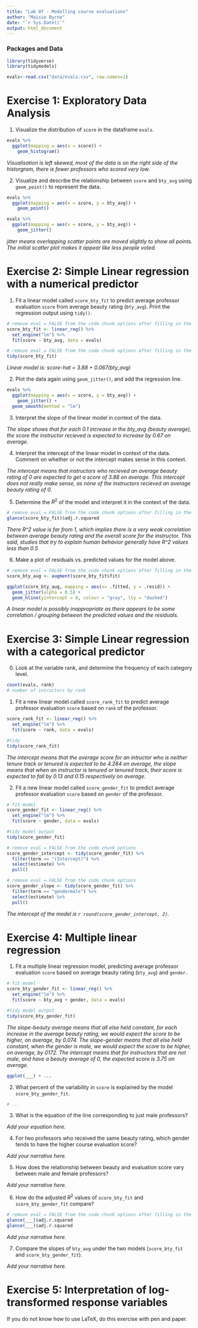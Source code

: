 ```yaml
---
title: "Lab 07 - Modelling course evaluations"
author: "Maisie Byrne"
date: "`r Sys.Date()`"
output: html_document
---
```


### Packages and Data

```r
library(tidyverse)
library(tidymodels)

```


```r
evals<-read.csv("data/evals.csv", row.names=1)
```


# Exercise 1: Exploratory Data Analysis

1.  Visualize the distribution of `score` in the dataframe `evals`.

```r
evals %>% 
  ggplot(mapping = aes(x = score)) +
    geom_histogram()
```

*Visualisation is left skewed, most of the data is on the right side of the historgram, there is fewer professors who scored very low.*

2.  Visualize and describe the relationship between `score` and `bty_avg` using `geom_point()` to represent the data. 

```r
evals %>% 
  ggplot(mapping = aes(x = score, y = bty_avg)) +
    geom_point()
```

```r
evals %>% 
  ggplot(mapping = aes(x = score, y = bty_avg)) +
    geom_jitter()
```

*jitter means overlapping scatter points are moved slightly to show all points. The initial scatter plot makes it appear like less people voted.*

# Exercise 2: Simple Linear regression with a numerical predictor

1. Fit a linear model called `score_bty_fit` to predict average professor evaluation `score` from average beauty rating (`bty_avg`). Print the regression output using `tidy()`.

```r
# remove eval = FALSE from the code chunk options after filling in the blanks
score_bty_fit <- linear_reg() %>%
  set_engine("lm") %>%
  fit(score ~ bty_avg, data = evals)
```

```r
# remove eval = FALSE from the code chunk options after filling in the blanks
tidy(score_bty_fit)
```

*Linear model is: score-hat = 3.88 + 0.067(bty_avg)*

2. Plot the data again using `geom_jitter()`, and add the regression line.

```r
evals %>% 
  ggplot(mapping = aes(x = score, y = bty_avg)) +
    geom_jitter() +
  geom_smooth(method = "lm")
```

3. Interpret the slope of the linear model in context of the data.

*The slope shows that for each 0.1 increase in the bty_avg (beauty average), the score the instructor recieved is expected to increase by 0.67 on average.*

4. Interpret the intercept of the linear model in context of the data. Comment on whether or not the intercept makes sense in this context.

*The intercept means that instructors who recieved an average beauty rating of 0 are expected to get a score of 3.88 on average. This intercept does not really make sense, as none of the instructors recieved an average beauty rating of 0.*

5. Determine the $R^2$ of the model and interpret it in the context of the data.

```r
# remove eval = FALSE from the code chunk options after filling in the blanks
glance(score_bty_fit)$adj.r.squared
```

*There R^2 value is far from 1, which implies there is a very weak correlation between average beauty rating and the overall score for the instructor. This said, studies that try to explain human behavior generally have R^2 values less than 0.5*

6. Make a plot of residuals vs. predicted values for the model above.

```r
# remove eval = FALSE from the code chunk options after filling in the blanks
score_bty_aug <- augment(score_bty_fit$fit)

ggplot(score_bty_aug, mapping = aes(x= .fitted, y = .resid)) + 
  geom_jitter(alpha = 0.5) +
  geom_hline(yintercept = 0, colour = "gray", lty = "dashed")
```
*A linear model is possibly inappropriate as there appears to be some correlation / grouping between the predicted values and the residuals.*

# Exercise 3: Simple Linear regression with a categorical predictor

0. Look at the variable rank, and determine the frequency of each category level.

```r
count(evals, rank)
# number of intructors by rank
```

1. Fit a new linear model called `score_rank_fit` to predict average professor evaluation `score` based on `rank` of the professor.

```r
score_rank_fit <- linear_reg() %>%
  set_engine("lm") %>%
  fit(score ~ rank, data = evals)

#tidy
tidy(score_rank_fit)

```

*The intercept means that the average score for an intructor who is neither tenure track or tenured is expected to be 4.284 on average, the slope means that when an instructor is tenured or tenured track, their score is expected to fall by 0.13 and 0.15 respectively on average.*

2. Fit a new linear model called `score_gender_fit` to predict average professor evaluation `score` based on `gender` of the professor. 

```r
# fit model
score_gender_fit <- linear_reg() %>%
  set_engine("lm") %>%
  fit(score ~ gender, data = evals)

#tidy model output
tidy(score_gender_fit)

```

```r
# remove eval = FALSE from the code chunk options
score_gender_intercept <- tidy(score_gender_fit) %>% 
  filter(term == "(Intercept)") %>%
  select(estimate) %>%
  pull()
```

```r
# remove eval = FALSE from the code chunk options
score_gender_slope <- tidy(score_gender_fit) %>% 
  filter(term == "gendermale") %>%
  select(estimate) %>%
  pull()
```

*The intercept of the model is `r round(score_gender_intercept, 2)`.*

# Exercise 4: Multiple linear regression

1. Fit a multiple linear regression model, predicting average professor evaluation `score` based on average beauty rating (`bty_avg`) and `gender.`

```r
# fit model
score_bty_gender_fit <- linear_reg() %>%
  set_engine("lm") %>%
  fit(score ~ bty_avg + gender, data = evals)

#tidy model output
tidy(score_bty_gender_fit)
```

*The slope-beauty average means that all else held constant, for each increase in the average beauty rating, we would expect the score to be higher, on average, by 0.074. The slope-gender means that all else held constant, when the gender is male, we would expect the score to be higher, on average, by 0172. The intercept means that for instructors that are not male, and have a beauty average of 0, the expected score is 3.75 on average.*

```r
ggplot(___) + ...
```

2. What percent of the variability in `score` is explained by the model `score_bty_gender_fit`. 

```r
# ...
```


3. What is the equation of the line corresponding to just male professors?

*Add your equation here.*

4. For two professors who received the same beauty rating, which gender tends to have the higher course evaluation score?

*Add your narrative here.*

5. How does the relationship between beauty and evaluation score vary between male and female professors?

*Add your narrative here.*

6. How do the adjusted $R^2$ values of `score_bty_fit` and `score_bty_gender_fit` compare? 

```r
# remove eval = FALSE from the code chunk options after filling in the blanks
glance(___)$adj.r.squared
glance(___)$adj.r.squared
```

*Add your narrative here.*

7. Compare the slopes of `bty_avg` under the two models (`score_bty_fit` and `score_bty_gender_fit`).

*Add your narrative here.*

# Exercise 5: Interpretation of log-transformed response variables

If you do not know how to use LaTeX, do this exercise with pen and paper.
